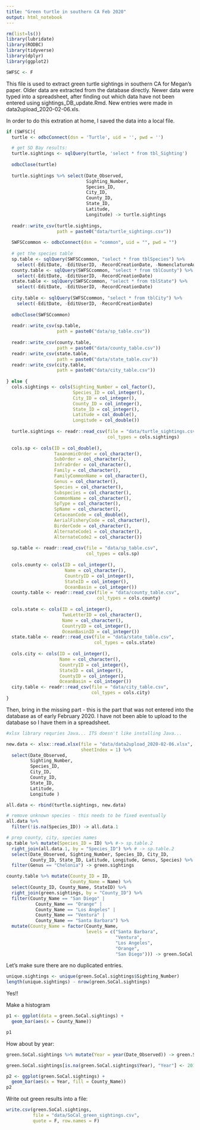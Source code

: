 ```yaml
---
title: "Green turtle in southern CA Feb 2020"
output: html_notebook
---
```



```r
rm(list=ls())
library(lubridate)
library(RODBC)
library(tidyverse)
library(dplyr)
library(ggplot2)

SWFSC <- F
```

This file is used to extract green turtle sightings in southern CA for Megan's paper. Older data are extracted from the database directly. Newer data were typed into a spreadsheet, after finding out which data have not been entered using sightings_DB_update.Rmd.  New entries were made in data2upload_2020-02-06.xls. 

In order to do this extration at home, I saved the data into a local file. 

```r
if (SWFSC){
  turtle <- odbcConnect(dsn = 'Turtle', uid = '', pwd = '')

  # get SD Bay results:
  turtle.sightings <- sqlQuery(turtle, 'select * from tbl_Sighting') 
  
  odbcClose(turtle)
  
  turtle.sightings %>% select(Date_Observed,
                              Sighting_Number,
                              Species_ID,
                              City_ID,
                              County_ID,
                              State_ID,
                              Latitude,
                              Longitude) -> turtle.sightings
  
  readr::write_csv(turtle.sightings,
                   path = paste0("data/turtle_sightings.csv"))
  
  SWFSCcommon <- odbcConnect(dsn = "common", uid = "", pwd = "")
  
  # get the species table
  sp.table <- sqlQuery(SWFSCcommon, "select * from tblSpecies") %>% 
    select(-EditDate, -EditUserID, -RecordCreationDate, -NomenclatureAuthority, -Comments)
  county.table <- sqlQuery(SWFSCcommon, "select * from tblCounty") %>%
    select(-EditDate, -EditUserID, -RecordCreationDate)
  state.table <- sqlQuery(SWFSCcommon, "select * from tblState") %>%
    select(-EditDate, -EditUserID, -RecordCreationDate)
  
  city.table <- sqlQuery(SWFSCcommon, "select * from tblCity") %>%
    select(-EditDate, -EditUserID, -RecordCreationDate)
  
  odbcClose(SWFSCcommon)
  
  readr::write_csv(sp.table,
                   path = paste0("data/sp_table.csv"))
  
  readr::write_csv(county.table,
                   path = paste0("data/county_table.csv"))
  readr::write_csv(state.table,
                   path = paste0("data/state_table.csv"))
  readr::write_csv(city.table,
                   path = paste0("data/city_table.csv"))
  
} else {
  cols.sightings <- cols(Sighting_Number = col_factor(),
                         Species_ID = col_integer(),
                         City_ID = col_integer(),
                         County_ID = col_integer(),
                         State_ID = col_integer(),
                         Latitude = col_double(),
                         Longitude = col_double())
  
  turtle.sightings <- readr::read_csv(file = "data/turtle_sightings.csv",
                                      col_types = cols.sightings)
  
  cols.sp <- cols(ID = col_double(),
                  TaxanomicOrder = col_character(),
                  SubOrder = col_character(),
                  InfraOrder = col_character(),
                  Family = col_character(),
                  FamilyCommonName = col_character(),
                  Genus = col_character(),
                  Species = col_character(),
                  Subspecies = col_character(),
                  CommonName = col_character(),
                  SpType = col_character(),
                  SpName = col_character(),
                  CetaceanCode = col_double(),
                  AerialFisheryCode = col_character(),
                  BirderCode = col_character(),
                  AlternateCode1 = col_character(),
                  AlternateCode2 = col_character())
  
  sp.table <- readr::read_csv(file = "data/sp_table.csv",
                              col_types = cols.sp) 
  
  cols.county <- cols(ID = col_integer(),
                      Name = col_character(),
                      CountryID = col_integer(),
                      StateID = col_integer(),
                      OceanBasin = col_integer())
  county.table <- readr::read_csv(file = "data/county_table.csv",
                                  col_types = cols.county)
  
  cols.state <- cols(ID = col_integer(),
                     TwoLetterID = col_character(),
                     Name = col_character(),
                     CountryID = col_integer(),
                     OceanBasinID = col_integer())
  state.table <- readr::read_csv(file = "data/state_table.csv",
                                 col_types = cols.state)
  
  cols.city <- cols(ID = col_integer(),
                    Name = col_character(),
                    CountryID = col_integer(),
                    StateID = col_integer(),
                    CountyID = col_integer(),
                    OceanBasin = col_integer())
  city.table <- readr::read_csv(file = "data/city_table.csv",
                                col_types = cols.city)
}

```

Then, bring in the missing part - this is the part that was not entered into the database as of early February 2020. I have not been able to upload to the database so I have them in a spreadsheet. 

```r
#xlsx library requries Java... ITS doesn't like installing Java... 

new.data <- xlsx::read.xlsx(file = "data/data2upload_2020-02-06.xlsx",
                            sheetIndex = 1) %>% 
  select(Date_Observed,
         Sighting_Number,
         Species_ID,
         City_ID,
         County_ID,
         State_ID,
         Latitude,
         Longitude )

all.data <- rbind(turtle.sightings, new.data) 

# remove unknown species - this needs to be fixed eventually
all.data %>%
  filter(!is.na(Species_ID)) -> all.data.1

# prep county, city, species names
sp.table %>% mutate(Species_ID = ID) %>% #-> sp.table.2
  right_join(all.data.1, by = "Species_ID") %>% # -> sp.table.2
  select(Date_Observed, Sighting_Number, Species_ID, City_ID,
         County_ID, State_ID, Latitude, Longitude, Genus, Species) %>%
  filter(Genus == "Chelonia") -> green.sightings

county.table %>% mutate(County_ID = ID,
                        County_Name = Name) %>%
  select(County_ID, County_Name, StateID) %>%
  right_join(green.sightings, by = "County_ID") %>%
  filter(County_Name == "San Diego" |
           County_Name == "Orange" |
           County_Name == "Los Angeles" |
           County_Name == "Ventura" |
           County_Name == "Santa Barbara") %>%
  mutate(County_Name = factor(County_Name,
                              levels = c("Santa Barbara",
                                         "Ventura", 
                                         "Los Angeles",
                                         "Orange",
                                         "San Diego"))) -> green.SoCal.sightings

```


Let's make sure there are no duplicated entries.

```r
unique.sightings <- unique(green.SoCal.sightings$Sighting_Number)
length(unique.sightings) - nrow(green.SoCal.sightings)
```

Yes!!

Make a histogram
```r
p1 <- ggplot(data = green.SoCal.sightings) + 
  geom_bar(aes(x = County_Name))

p1
```

How about by year:

```r
green.SoCal.sightings %>% mutate(Year = year(Date_Observed)) -> green.SoCal.sightings

green.SoCal.sightings[is.na(green.SoCal.sightings$Year), "Year"] <- 2017

p2 <- ggplot(green.SoCal.sightings) + 
  geom_bar(aes(x = Year, fill = County_Name))
p2
```


Write out green results into a file:
```r
write.csv(green.SoCal.sightings,
          file = "data/SoCal_green_sightings.csv",
          quote = F, row.names = F)
```

